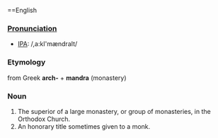 ==English
===[[Pronunciation]]===
*[[w:International Phonetic Alphabet|IPA]]: /,a:kI'mændraIt/
===Etymology===
from Greek '''arch-''' + '''mandra''' (monastery)
===Noun===
#The superior of a large monastery, or group of monasteries, in the Orthodox Church.
#An honorary title sometimes given to a monk.